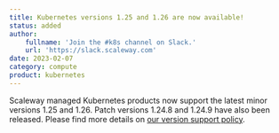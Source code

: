 ```yaml
---
title: Kubernetes versions 1.25 and 1.26 are now available!
status: added
author:
    fullname: 'Join the #k8s channel on Slack.'
    url: 'https://slack.scaleway.com'
date: 2023-02-07
category: compute
product: kubernetes
---
```


Scaleway managed Kubernetes products now support the latest minor versions 1.25 and 1.26.
Patch versions 1.24.8 and 1.24.9 have also been released.
Please find more details on [our version support policy](https://www.scaleway.com/en/docs/containers/kubernetes/reference-content/version-support-policy/).

